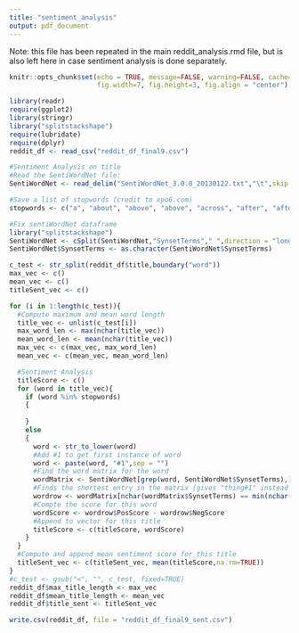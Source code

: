 ```yaml
---
title: "sentiment_analysis"
output: pdf_document
---
```


Note: this file has been repeated in the main reddit_analysis.rmd file, but is also left here in case sentiment analysis is done separately. 

```r
knitr::opts_chunk$set(echo = TRUE, message=FALSE, warning=FALSE, cache=TRUE, 
                      fig.width=7, fig.height=3, fig.align = "center")
```

```r
library(readr)
require(ggplot2)
library(stringr)
library("splitstackshape")
require(lubridate)
require(dplyr)
reddit_df <- read_csv("reddit_df_final9.csv")
```

```r
#Sentiment Analysis on title
#Read the SentiWordNet file:
SentiWordNet <- read_delim("SentiWordNet_3.0.0_20130122.txt","\t",skip = 26, escape_double = FALSE, trim_ws = TRUE)

#Save a list of stopwords (credit to xpo6.com)
stopwords <- c("a", "about", "above", "above", "across", "after", "afterwards", "again", "against", "all", "almost", "along", "already", "also","although","always","am","among", "amongst", "amoungst", "amount",  "an", "and", "another", "any","anyhow","anyone","anything","anyway", "anywhere", "are", "around", "as",  "at", "back","be","became", "because","become","becomes", "becoming", "been", "before", "beforehand", "behind", "being", "below", "beside", "besides", "between", "beyond", "both", "bottom","but", "by", "call", "can", "cannot", "cant", "co", "con", "could", "couldnt", "cry", "de", "detail", "do", "done", "down", "due", "during", "each", "eg", "eight", "either", "eleven","else", "elsewhere", "empty", "enough", "etc", "even", "ever", "every", "everyone", "everything", "everywhere", "except", "few", "fifteen", "fify", "fill", "find", "fire", "first", "five", "for", "former", "formerly", "forty", "found", "four", "from", "front", "full", "further", "get", "give", "go", "had", "has", "hasnt", "have", "he", "hence", "her", "here", "hereafter", "hereby", "herein", "hereupon", "hers", "herself", "him", "himself", "his", "how", "however", "hundred", "ie", "if", "in", "inc", "indeed", "interest", "into", "is", "it", "its", "itself", "keep", "last", "latter", "latterly", "least", "less", "ltd", "made", "many", "may", "me", "meanwhile", "might", "mill", "mine", "more", "moreover", "most", "mostly", "move", "much", "must", "my", "myself", "name", "namely", "neither", "never", "nevertheless", "next", "nine", "no", "nobody", "none", "noone", "nor", "not", "nothing", "now", "nowhere", "of", "off", "often", "on", "once", "one", "only", "onto", "or", "other", "others", "otherwise", "our", "ours", "ourselves", "out", "over", "own","part", "per", "perhaps", "please", "put", "rather", "re", "same", "see", "seem", "seemed", "seeming", "seems", "serious", "several", "she", "should", "show", "side", "since", "sincere", "six", "sixty", "so", "some", "somehow", "someone", "something", "sometime", "sometimes", "somewhere", "still", "such", "system", "take", "ten", "than", "that", "the", "their", "them", "themselves", "then", "thence", "there", "thereafter", "thereby", "therefore", "therein", "thereupon", "these", "they", "thickv", "thin", "third", "this", "those", "though", "three", "through", "throughout", "thru", "thus", "to", "together", "too", "top", "toward", "towards", "twelve", "twenty", "two", "un", "under", "until", "up", "upon", "us", "very", "via", "was", "we", "well", "were", "what", "whatever", "when", "whence", "whenever", "where", "whereafter", "whereas", "whereby", "wherein", "whereupon", "wherever", "whether", "which", "while", "whither", "who", "whoever", "whole", "whom", "whose", "why", "will", "with", "within", "without", "would", "yet", "you", "your", "yours", "yourself", "yourselves", "the")
```

```r
#Fix sentiWordNet dataframe
library("splitstackshape")
SentiWordNet <- cSplit(SentiWordNet,"SynsetTerms"," ",direction = "long")
SentiWordNet$SynsetTerms <- as.character(SentiWordNet$SynsetTerms) 
```

```r
c_test <- str_split(reddit_df$title,boundary("word"))
max_vec <- c()
mean_vec <- c()
titleSent_vec <- c()

for (i in 1:length(c_test)){
  #Compute maximum and mean word length
  title_vec <- unlist(c_test[i])
  max_word_len <- max(nchar(title_vec))
  mean_word_len <- mean(nchar(title_vec))
  max_vec <- c(max_vec, max_word_len)
  mean_vec <- c(mean_vec, mean_word_len)

  #Sentiment Analysis
  titleScore <- c()
  for (word in title_vec){
    if (word %in% stopwords)
    {
      
    }
    else
    {
      word <- str_to_lower(word)
      #Add #1 to get first instance of word
      word <- paste(word, "#1",sep = "")
      #Find the word matrix for the word
      wordMatrix <- SentiWordNet[grep(word, SentiWordNet$SynsetTerms),]
      #Finds the shortest entry in the matrix (gives "thing#1" instead of "anything#1")
      wordrow <- wordMatrix[nchar(wordMatrix$SynsetTerms) == min(nchar(wordMatrix$SynsetTerms)),][1,]
      #Compte the score for this word
      wordScore <- wordrow$PosScore - wordrow$NegScore
      #Append to vector for this title
      titleScore <- c(titleScore, wordScore)
    }
  }
  #Compute and append mean sentiment score for this title
  titleSent_vec <- c(titleSent_vec, mean(titleScore,na.rm=TRUE))
}
#c_test <- gsub("<", "", c_test, fixed=TRUE)
reddit_df$max_title_length <- max_vec
reddit_df$mean_title_length <- mean_vec
reddit_df$title_sent <- titleSent_vec
```

```r
write.csv(reddit_df, file = "reddit_df_final9_sent.csv")
```


